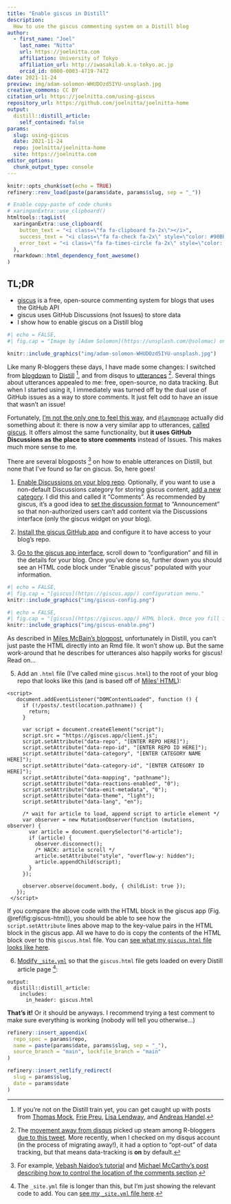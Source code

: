 ```yaml
---
title: "Enable giscus in Distill"
description:
  How to use the giscus commenting system on a Distill blog
author:
  - first_name: "Joel"
    last_name: "Nitta"
    url: https://joelnitta.com
    affiliation: University of Tokyo
    affiliation_url: http://iwasakilab.k.u-tokyo.ac.jp
    orcid_id: 0000-0003-4719-7472
date: 2021-11-24
preview: img/adam-solomon-WHUDOzd5IYU-unsplash.jpg
creative_commons: CC BY
citation_url: https://joelnitta.com/using-giscus 
repository_url: https://github.com/joelnitta/joelnitta-home
output:
  distill::distill_article:
    self_contained: false
params:
  slug: using-giscus
  date: 2021-11-24
  repo: joelnitta/joelnitta-home
  site: https://joelnitta.com
editor_options: 
  chunk_output_type: console
---
```


<!--------------- setup post ----------------->

```r
knitr::opts_chunk$set(echo = TRUE)
refinery::renv_load(paste(params$date, params$slug, sep = "_"))
```

```r
# Enable copy-paste of code chunks
# xaringanExtra::use_clipboard()
htmltools::tagList(
  xaringanExtra::use_clipboard(
    button_text = "<i class=\"fa fa-clipboard fa-2x\"></i>",
    success_text = "<i class=\"fa fa-check fa-2x\" style=\"color: #90BE6D\"></i>",
    error_text = "<i class=\"fa fa-times-circle fa-2x\" style=\"color: #F94144\"></i>"
  ),
  rmarkdown::html_dependency_font_awesome()
)
```

<!--------------- post ----------------->

## TL;DR

- [giscus](https://github.com/giscus/giscus) is a free, open-source commenting system for blogs that uses the GitHub API
- giscus uses GitHub Discussions (not Issues) to store data
- I show how to enable giscus on a Distill blog

```r
#| echo = FALSE,
#| fig.cap = "Image by [Adam Solomon](https://unsplash.com/@solomac) on [unsplash](https://unsplash.com/photos/WHUDOzd5IYU)." 

knitr::include_graphics("img/adam-solomon-WHUDOzd5IYU-unsplash.jpg")
```

Like many R-bloggers these days, I have made some changes: I switched from [blogdown](https://github.com/rstudio/blogdown) to [Distill](https://github.com/rstudio/distill)
^[If you're not on the Distill train yet, you can get caught up with posts from [Thomas Mock](https://themockup.blog/posts/2020-08-01-building-a-blog-with-distill/), [Frie Preu](https://frie.codes/posts/tricks-blogdown-to-distill/), [Lisa Lendway](https://education.rstudio.com/blog/2021/02/distill-it-down/), and [Andreas Handel](https://www.andreashandel.com/posts/distill-github-website/).],
and from disqus to [utterances](https://github.com/utterance/utterances)
^[The [movement away from disqus](https://nanx.me/blog/post/migrating-from-disqus-to-utterances/) picked up steam among R-bloggers [due to this tweet](https://twitter.com/hrbrmstr/status/1135915244532822018). More recently, when I checked on my disqus account (in the process of migrating away!), it had a option to "opt-out" of data tracking, but that means data-tracking is **on** by default.].
Several things about utterances appealed to me: free, open-source, no data tracking. But when I started using it, I immediately was turned off by the dual use of GitHub issues as a way to store comments. It just felt odd to have an issue that wasn't an issue!

Fortunately, [I'm not the only one to feel this way](https://github.com/utterance/utterances/issues/324), and [`@laymonage`](https://laymonage.com/) actually did something about it: there is now a very similar app to utterances, [called giscus](https://github.com/giscus/giscus). It offers almost the same functionality, but **it uses GitHub Discussions as the place to store comments** instead of Issues. This makes much more sense to me.

There are several blogposts
^[For example, [Vebash Naidoo's tutorial](https://sciencificity-blog.netlify.app/posts/2021-02-20-enable-utterances-with-distill/) and [Michael McCarthy's post describing how to control the location of the comments section](https://tidytales.ca/posts/2021-06-19_distill/).]
on how to enable utterances on Distill, but none that I've found so far on giscus. So, here goes!

1. [Enable Discussions on your blog repo](https://docs.github.com/en/discussions/quickstart). Optionally, if you want to use a non-default Discussions category for storing giscus content, [add a new category](https://docs.github.com/en/discussions/managing-discussions-for-your-community/managing-categories-for-discussions-in-your-repository). I did this and called it "Comments". As recommended by giscus, it's a good idea to [set the discussion format](https://docs.github.com/en/discussions/managing-discussions-for-your-community/managing-categories-for-discussions-in-your-repository) to "Announcement" so that non-authorized users can't add content via the Discussions interface (only the giscus widget on your blog).

2. [Install the giscus GitHub app](https://github.com/apps/giscus) and configure it to have access to your blog's repo.

3. [Go to the giscus app interface](https://giscus.app/), scroll down to "configuration" and fill in the details for your blog. Once you've done so, further down you should see an HTML code block under "Enable giscus" populated with your information.

```r
#| echo = FALSE,
#| fig.cap = "[giscus](https://giscus.app/) configuration menu." 
knitr::include_graphics("img/giscus-config.png")
```

```r
#| echo = FALSE,
#| fig.cap = "[giscus](https://giscus.app/) HTML block. Once you fill in the fields in the configuration menu, the parts starting with `[ENTER ...]` will get automatically populated." 
knitr::include_graphics("img/giscus-enable.png")
```

As described in [Miles McBain's blogpost](https://milesmcbain.micro.blog/2020/09/04/how-i-got.html), unfortunately in Distill, you can't just paste the HTML directly into an Rmd file. It won't show up. But the same work-around that he describes for utterances also happily works for giscus! Read on...

5. Add an `.html` file (I've called mine `giscus.html`) to the root of your blog repo that looks like this (and is based off of [Miles' HTML](https://milesmcbain.micro.blog/2020/09/04/how-i-got.html)):

```
<script>
   document.addEventListener("DOMContentLoaded", function () {
     if (!/posts/.test(location.pathname)) {
       return;
     }

     var script = document.createElement("script");
     script.src = "https://giscus.app/client.js";
     script.setAttribute("data-repo", "[ENTER REPO HERE]");
     script.setAttribute("data-repo-id", "[ENTER REPO ID HERE]");
     script.setAttribute("data-category", "[ENTER CATEGORY NAME HERE]");
     script.setAttribute("data-category-id", "[ENTER CATEGORY ID HERE]");
     script.setAttribute("data-mapping", "pathname");
     script.setAttribute("data-reactions-enabled", "0");
     script.setAttribute("data-emit-metadata", "0");
     script.setAttribute("data-theme", "light");
     script.setAttribute("data-lang", "en");

     /* wait for article to load, append script to article element */
     var observer = new MutationObserver(function (mutations, observer) {
       var article = document.querySelector("d-article");
       if (article) {
         observer.disconnect();
         /* HACK: article scroll */
         article.setAttribute("style", "overflow-y: hidden");
         article.appendChild(script);
       }
     });

     observer.observe(document.body, { childList: true });
   });
 </script>
```

If you compare the above code with the HTML block in the giscus app (Fig. \@ref(fig:giscus-html)), you should be able to see how the `script.setAttribute` lines above map to the key-value pairs in the HTML block in the giscus app. All we have to do is copy the contents of the HTML block over to this `giscus.html` file. You can [see what my `giscus.html` file looks like here](https://github.com/joelnitta/joelnitta-home/blob/047152c2d1c6cfdeee438b6e23453d4330ece6ef/giscus.html).

6. [Modify `_site.yml`](https://rstudio.github.io/distill/website.html#site-output) so that the `giscus.html` file gets loaded on every Distill article page
^[The `_site.yml` file is longer than this, but I'm just showing the relevant code to add. You can [see my `_site.yml` file here](https://github.com/joelnitta/joelnitta-home/blob/047152c2d1c6cfdeee438b6e23453d4330ece6ef/_site.yml).
]:

```
output: 
  distill::distill_article:
    includes:
      in_header: giscus.html
```

**That's it!** Or it should be anyways. I recommend trying a test comment to make sure everything is working (nobody will tell you otherwise...)

<!--------------- appendices ----------------->

```r
refinery::insert_appendix(
  repo_spec = params$repo, 
  name = paste(params$date, params$slug, sep = "_"),
  source_branch = "main", lockfile_branch = "main"
)
```


<!--------------- miscellanea ----------------->

```r
refinery::insert_netlify_redirect(
  slug = params$slug, 
  date = params$date
)
```

